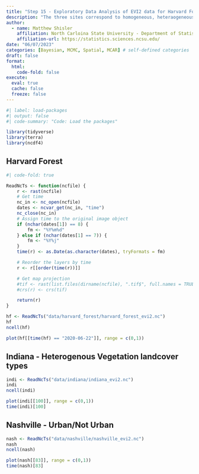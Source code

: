 ```yaml
---
title: "Step 15 - Exploratory Data Analysis of EVI2 data for Harvard Forest, Indiana (tile), Nashville"
description: "The three sites correspond to homogeneous, heteraogeneous, and urban/not-urban landcover cases."
author:
  - name: Matthew Shisler
    affiliation: North Carloina State University - Department of Statistics
    affiliation-url: https://statistics.sciences.ncsu.edu/ 
date: "06/07/2023"
categories: [Bayesian, MCMC, Spatial, MCAR] # self-defined categories
draft: false 
format:
  html: 
    code-fold: false
execute: 
  eval: true
  cache: false
  freeze: false
---
```



```r
#| label: load-packages
#| output: false
#| code-summary: "Code: Load the packages"

library(tidyverse)
library(terra)
library(ncdf4)
```

## Harvard Forest

```r
#| code-fold: true

ReadNcTs <- function(ncfile) {
    r <- rast(ncfile)
    # Get time
    nc_in <- nc_open(ncfile)
    dates <- ncvar_get(nc_in, "time")
    nc_close(nc_in)
    # Assign time to the original image object
    if (nchar(dates[1]) == 8) {
        fm <- "%Y%m%d"
    } else if (nchar(dates[1] == 7)) {
        fm <- "%Y%j"
    }
    time(r) <- as.Date(as.character(dates), tryFormats = fm)

    # Reorder the layers by time
    r <- r[[order(time(r))]]

    # Get map projection
    #tif <- rast(list.files(dirname(ncfile), ".tif$", full.names = TRUE)[1])
    #crs(r) <- crs(tif)

    return(r)
}
```


```r
hf <- ReadNcTs("data/harvard_forest/harvard_forest_evi2.nc")
hf
ncell(hf)

plot(hf[[time(hf) == "2020-06-22"]], range = c(0,1))
```

## Indiana - Heterogenous Vegetation landcover types

```r
indi <- ReadNcTs("data/indiana/indiana_evi2.nc")
indi
ncell(indi)

plot(indi[[100]], range = c(0,1))
time(indi)[100]
```

## Nashville - Urban/Not Urban

```r
nash <- ReadNcTs("data/nashville/nashville_evi2.nc")
nash
ncell(nash)

plot(nash[[83]], range = c(0,1))
time(nash)[83]
```






